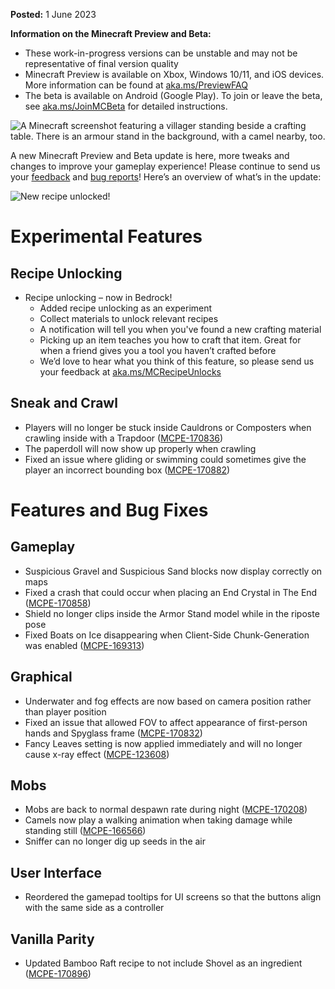 **Posted:** 1 June 2023

**Information on the Minecraft Preview and Beta:**

-   These work-in-progress versions can be unstable and may not be representative of final version quality
-   Minecraft Preview is available on Xbox, Windows 10/11, and iOS devices. More information can be found at [aka.ms/PreviewFAQ](https://aka.ms/PreviewFAQ)
-   The beta is available on Android (Google Play). To join or leave the beta, see [aka.ms/JoinMCBeta](https://aka.ms/JoinMCBeta) for detailed instructions.

![A Minecraft screenshot featuring a villager standing beside a crafting table. There is an armour stand in the background, with a camel nearby, too.](https://feedback.minecraft.net/hc/article_attachments/16316195911949)

A new Minecraft Preview and Beta update is here, more tweaks and changes to improve your gameplay experience! Please continue to send us your [feedback](https://aka.ms/MC120Feedback) and [bug reports](https://bugs.mojang.com/)! Here’s an overview of what’s in the update:

![New recipe unlocked!](https://feedback.minecraft.net/hc/article_attachments/16316164692237)

# **Experimental Features**

## **Recipe Unlocking**

-   Recipe unlocking – now in Bedrock!
    -   Added recipe unlocking as an experiment
    -   Collect materials to unlock relevant recipes
    -   A notification will tell you when you've found a new crafting material
    -   Picking up an item teaches you how to craft that item. Great for when a friend gives you a tool you haven’t crafted before
    -   We’d love to hear what you think of this feature, so please send us your feedback at [aka.ms/MCRecipeUnlocks](https://aka.ms/MCRecipeUnlocks)

## **Sneak and Crawl**

-   Players will no longer be stuck inside Cauldrons or Composters when crawling inside with a Trapdoor ([MCPE-170836](https://bugs.mojang.com/browse/MCPE-170836)) 
-   The paperdoll will now show up properly when crawling 
-   Fixed an issue where gliding or swimming could sometimes give the player an incorrect bounding box ([MCPE-170882](https://bugs.mojang.com/browse/MCPE-170882))

# **Features and Bug Fixes**

## **Gameplay**

-   Suspicious Gravel and Suspicious Sand blocks now display correctly on maps
-   Fixed a crash that could occur when placing an End Crystal in The End ([MCPE-170858](https://bugs.mojang.com/browse/MCPE-170858)) 
-   Shield no longer clips inside the Armor Stand model while in the riposte pose
-   Fixed Boats on Ice disappearing when Client-Side Chunk-Generation was enabled ([MCPE-169313](https://bugs.mojang.com/browse/MCPE-169313)) 

## **Graphical**

-   Underwater and fog effects are now based on camera position rather than player position 
-   Fixed an issue that allowed FOV to affect appearance of first-person hands and Spyglass frame ([MCPE-170832](https://bugs.mojang.com/browse/MCPE-170832))
-   Fancy Leaves setting is now applied immediately and will no longer cause x-ray effect ([MCPE-123608](https://bugs.mojang.com/browse/MCPE-123608))

## **Mobs**

-   Mobs are back to normal despawn rate during night ([MCPE-170208](https://bugs.mojang.com/browse/MCPE-170208))
-   Camels now play a walking animation when taking damage while standing still ([MCPE-166566](https://bugs.mojang.com/browse/MCPE-166566)) 
-   Sniffer can no longer dig up seeds in the air

## **User Interface**

-   Reordered the gamepad tooltips for UI screens so that the buttons align with the same side as a controller

## **Vanilla Parity**

-   Updated Bamboo Raft recipe to not include Shovel as an ingredient ([MCPE-170896](https://bugs.mojang.com/browse/MCPE-170896))

